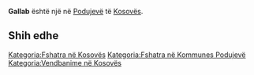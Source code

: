 {{Fshat në 
 | Emri                = Gallab
 | EmriAlt                = 
 | NAME_SHORT_FORM=      
 | NAME_GENERIC=      
 | NAME_SORT_NAME_RO=      GALLAB
 | FULL_NAME_RO = Gallab
 | FULL_NAME_ND_RO=Gallab
 | SORT_NAME_RG=GALLAB
 | FULL_NAME_RG=Gallab
 | FULL_NAME_ND_RG=Gallab
 | SRP_NAME_SHORT_FORM=      
 | SRP_NAME_GENERIC=      
 | SRP_NAME_SORT_NAME_RO=      
 | SRP_FULL_NAME_RO = 
 | SRP_FULL_NAME_ND_RO=
 | SRP_SORT_NAME_RG=
 | SRP_FULL_NAME_RG=
 | SRP_FULL_NAME_ND_RG=
 | Emri (Rasa dhanore) = 
 | Figura              = 
 | Shteti              = Kosovo
 | Komuna              = Podujevë
 | Kodi postar         = 
 | Sipërfaqja          = 

 | Popullsia           = 

 | Regj. i popullsisë  = 
 | Dend. e popullsisë  = 
 | Faqja zyrtare       = 
 <!--- Koordinatat ----> 
 | Gjerësia            = 42.817778
 | Gjatësia            = 21.343333
 | Lartësia            = 
}}
'''Gallab''' është një [[]] në [[Podujevë]] të [[Kosovës]].

<!-- == Gjeografia == -->
<!-- == Historia == -->
<!-- == Demografia == -->
== Shih edhe ==
{{Komuna Podujevë}}
{{Kosovo-Administrata-Cung}}

[[Kategoria:Fshatra në Kosovës]]
[[Kategoria:Fshatra në Kommunes Podujevë]]
[[Kategoria:Vendbanime në Kosovës]]